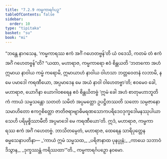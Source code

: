 ```yaml
---
title: "7.2.9 ကမ္မကာရင်္ဂပဉှ"
tableOfContents: false
sidebar:
  order: 10
type: "tipitaka"
basket: "su"
book: "mi"
---
```



<DynamicBreadcrumb />

<Division number="243" book="mi">

<Paragraph number="1741" book="mi">
“ဘန္တေ နာဂသေန, ‘ကမ္မကာရဿ ဧကံ အင်္ဂံ ဂဟေတဗ္ဗန်’တိ ယံ ဝဒေသိ, ကတမံ တံ ဧကံ အင်္ဂံ ဂဟေတဗ္ဗန်”တိ? “ယထာ, မဟာရာဇ, ကမ္မကာရော ဧဝံ စိန္တယတိ ‘ဘတကော အဟံ ဣမာယ နာဝါယ ကမ္မံ ကရောမိ, ဣမာယာဟံ နာဝါယ ဝါဟသာ ဘတ္တဝေတနံ လဘာမိ, န မေ ပမာဒေါ ကရဏီယော, အပ္ပမာဒေန မေ အယံ နာဝါ ဝါဟေတဗ္ဗာ’တိ; ဧဝမေဝ ခေါ, မဟာရာဇ, ယောဂိနာ ယောဂါဝစရေန ဧဝံ စိန္တယိတဗ္ဗံ ‘ဣမံ ခေါ အဟံ စာတုမဟာဘူတိကံ ကာယံ သမ္မသန္တော သတတံ သမိတံ အပ္ပမတ္တော ဥပဋ္ဌိတဿတိ သတော သမ္ပဇာနော သမာဟိတော ဧကဂ္ဂစိတ္တော ဇာတိဇရာဗျာဓိမရဏသောကပရိဒေဝဒုက္ခဒေါမနဿုပါယာသေဟိ ပရိမုစ္စိဿာမီတိ အပ္ပမာဒေါ မေ ကရဏီယော’တိ. ဣဒံ, မဟာရာဇ, ကမ္မကာရဿ ဧကံ အင်္ဂံ ဂဟေတဗ္ဗံ. ဘာသိတမ္ပေတံ, မဟာရာဇ, ထေရေန သာရိပုတ္တေန ဓမ္မသေနာပတိနာ—
</Paragraph>

<Paragraph number="1742" type="verses" book="mi">
_‘ကာယံ ဣမံ သမ္မသထ,_  
_ပရိဇာနာထ ပုနပ္ပုနံ;_  
_ကာယေ သဘာဝံ ဒိသွာန,_  
_ဒုက္ခဿန္တံ ကရိဿထာ’”တိ._  


</Paragraph>
</Division>

<Paragraph number="1743" type="center" book="mi">
ကမ္မကာရင်္ဂပဉှော နဝမော.
</Paragraph>